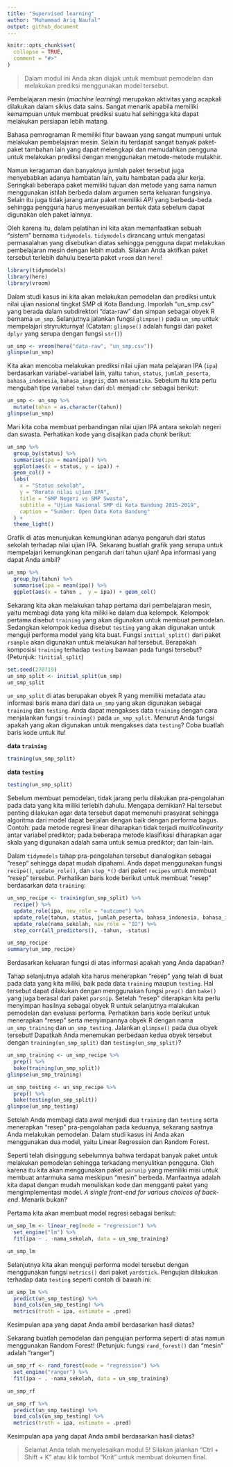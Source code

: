 ---
title: "Supervised learning"
author: "Muhammad Ariq Naufal"
output: github_document
---

```{r, include = FALSE}
knitr::opts_chunk$set(
  collapse = TRUE,
  comment = "#>"
)
```
<!-- Baris kode di atas merupakan pengaturan untuk dokumen R Markdown dan tidak akan tercetak pada berkas dokumen akhir -->

> Dalam modul ini Anda akan diajak untuk membuat pemodelan dan melakukan prediksi menggunakan model tersebut.

Pembelajaran mesin (*machine learning*) merupakan aktivitas yang acapkali dilakukan dalam siklus data sains. Sangat menarik apabila memiliki kemampuan untuk membuat prediksi suatu hal sehingga kita dapat melakukan persiapan lebih matang.

Bahasa pemrograman R memiliki fitur bawaan yang sangat mumpuni untuk melakukan pembelajaran mesin. Selain itu terdapat sangat banyak paket-paket tambahan lain yang dapat melengkapi dan memudahkan pengguna untuk melakukan prediksi dengan menggunakan metode-metode mutakhir.

Namun keragaman dan banyaknya jumlah paket tersebut juga menyebabkan adanya hambatan lain, yaitu hambatan pada alur kerja. Seringkali beberapa paket memiliki tujuan dan metode yang sama namun menggunakan istilah berbeda dalam argumen serta keluaran fungsinya. Selain itu juga tidak jarang antar paket memiliki *API* yang berbeda-beda sehingga pengguna harus menyesuaikan bentuk data sebelum dapat digunakan oleh paket lainnya.

Oleh karena itu, dalam pelatihan ini kita akan memanfaatkan sebuah "sistem" bernama `tidymodels`. `tidymodels` dirancang untuk mengatasi permasalahan yang disebutkan diatas sehingga pengguna dapat melakukan pembelajaran mesin dengan lebih mudah. Silakan Anda aktifkan paket tersebut terlebih dahulu beserta paket `vroom` dan `here`!

```{r}
library(tidymodels)
library(here)
library(vroom)
```

Dalam studi kasus ini kita akan melakukan pemodelan dan prediksi untuk nilai ujian nasional tingkat SMP di Kota Bandung. Imporlah "un_smp.csv" yang berada dalam subdirektori "data-raw" dan simpan sebagai obyek R bernama `un_smp`. Selanjutnya jalankan fungsi `glimpse()` pada `un_smp` untuk mempelajari stryrukturnya! (Catatan: `glimpse()` adalah fungsi dari paket `dplyr` yang serupa dengan fungsi `str()`)

```{r}
un_smp <- vroom(here("data-raw", "un_smp.csv"))
glimpse(un_smp)
```

Kita akan mencoba melakukan prediksi nilai ujian mata pelajaran IPA (`ipa`) berdasarkan variabel-variabel lain, yaitu `tahun`, `status`, `jumlah_peserta`, `bahasa_indonesia`, `bahasa_inggris`, dan `matematika`. Sebelum itu kita perlu mengubah tipe variabel `tahun` dari `dbl` menjadi `chr` sebagai berikut:

```{r}
un_smp <- un_smp %>% 
  mutate(tahun = as.character(tahun))
glimpse(un_smp)
```

Mari kita coba membuat perbandingan nilai ujian IPA antara sekolah negeri dan swasta. Perhatikan kode yang disajikan pada *chunk* berikut:

```{r}
un_smp %>% 
  group_by(status) %>% 
  summarise(ipa = mean(ipa)) %>% 
  ggplot(aes(x = status, y = ipa)) +
  geom_col() + 
  labs(
    x = "Status sekolah",
    y = "Rerata nilai ujian IPA",
    title = "SMP Negeri vs SMP Swasta",
    subtitle = "Ujian Nasional SMP di Kota Bandung 2015-2019",
    caption = "Sumber: Open Data Kota Bandung"
  ) +
  theme_light()
```

Grafik di atas menunjukan kemungkinan adanya pengaruh dari status sekolah terhadap nilai ujian IPA. Sekarang buatlah grafik yang serupa untuk mempelajari kemungkinan pengaruh dari tahun ujian! Apa informasi yang dapat Anda ambil?

```{r}
un_smp %>%
  group_by(tahun) %>%
  summarise(ipa = mean(ipa)) %>%
  ggplot(aes(x = tahun ,  y = ipa)) + geom_col()
```

Sekarang kita akan melakukan tahap pertama dari pembelajaran mesin, yaitu membagi data yang kita miliki ke dalam dua kelompok. Kelompok pertama disebut `training` yang akan digunakan untuk membuat pemodelan. Sedangkan kelompok kedua disebut `testing` yang akan digunakan untuk menguji performa model yang kita buat. Fungsi `initial_split()` dari paket `rsample` akan digunakan untuk melakukan hal tersebut. Berapakah komposisi `training` terhadap `testing` bawaan pada fungsi tersebut? (Petunjuk: `?initial_split`)

```{r}
set.seed(270719)
un_smp_split <- initial_split(un_smp)
un_smp_split
```

`un_smp_split` di atas berupakan obyek R yang memiliki metadata atau informasi baris mana dari data `un_smp` yang akan digunakan sebagai `training` dan `testing`. Anda dapat mengakses data `training` dengan cara menjalankan fungsi `training()` pada `un_smp_split`. Menurut Anda fungsi apakah yang akan digunakan untuk mengakses data `testing`? Coba buatlah baris kode untuk itu!

**data `training`**
```{r}
training(un_smp_split) 
```

**data `testing`**
```{r}
testing(un_smp_split)
```

Sebelum membuat pemodelan, tidak jarang perlu dilakukan pra-pengolahan pada data yang kita miliki terlebih dahulu. Mengapa demikian? Hal tersebut penting dilakukan agar data tersebut dapat memenuhi prasyarat sehingga algoritma dari model dapat berjalan dengan baik dengan performa bagus. Contoh: pada metode regresi linear diharapkan tidak terjadi *multicolinearity* antar variabel prediktor; pada beberapa metode klasifikasi diharapkan agar skala yang digunakan adalah sama untuk semua prediktor; dan lain-lain.

Dalam `tidymodels` tahap pra-pengolahan tersebut dianalogikan sebagai "resep" sehingga dapat mudah dipahami. Anda dapat menggunakan fungsi `recipe()`, `update_role()`, dan `step_*()` dari paket `recipes` untuk membuat "resep" tersebut. Perhatikan baris kode berikut untuk membuat "resep" berdasarkan data `training`:

```{r}
un_smp_recipe <- training(un_smp_split) %>% 
  recipe() %>% 
  update_role(ipa, new_role = "outcome") %>% 
  update_role(tahun, status, jumlah_peserta, bahasa_indonesia, bahasa_inggris, matematika, new_role = "predictor") %>% 
  update_role(nama_sekolah, new_role = "ID") %>% 
  step_corr(all_predictors(), -tahun, -status)

un_smp_recipe
summary(un_smp_recipe)
```

Berdasarkan keluaran fungsi di atas informasi apakah yang Anda dapatkan?

Tahap selanjutnya adalah kita harus menerapkan "resep" yang telah di buat pada data yang kita miliki, baik pada data `training` maupun `testing`. Hal tersebut dapat dilakukan dengan menggunakan fungsi `prep()` dan `bake()` yang juga berasal dari paket `parsnip`. Setelah "resep" diterapkan kita perlu menyimpan hasilnya sebagai obyek R untuk selanjutnya malakukan pemodelan dan evaluasi performa. Perhatikan baris kode berikut untuk menerapkan "resep" serta menyimpannya obyek R dengan nama `un_smp_training` dan `un_smp_testing`. Jalankan `glimpse()` pada dua obyek tersebut! Dapatkah Anda menemukan perbedaan kedua obyek tersebut dengan `training(un_smp_split)` dan `testing(un_smp_split)`?

```{r}
un_smp_training <- un_smp_recipe %>% 
  prep() %>% 
  bake(training(un_smp_split))
glimpse(un_smp_training)

un_smp_testing <- un_smp_recipe %>% 
  prep() %>% 
  bake(testing(un_smp_split))
glimpse(un_smp_testing)
```

Setelah Anda membagi data awal menjadi dua `training` dan `testing` serta menerapkan "resep" pra-pengolahan pada keduanya, sekarang saatnya Anda melakukan pemodelan. Dalam studi kasus ini Anda akan menggunakan dua model, yaitu Linear Regression dan Random Forest.

Seperti telah disinggung sebelumnya bahwa terdapat banyak paket untuk melakukan pemodelan sehingga terkadang menyulitkan pengguna. Oleh karena itu kita akan menggunakan paket `parsnip` yang memiliki misi untuk membuat antarmuka sama meskipun "mesin" berbeda. Manfaatnya adalah kita dapat dengan mudah menuliskan kode dan mengganti paket yang mengimplementasi model. *A single front-end for various choices of back-end*. Menarik bukan?

Pertama kita akan membuat model regresi sebagai berikut:

```{r}
un_smp_lm <- linear_reg(mode = "regression") %>% 
  set_engine("lm") %>% 
  fit(ipa ~ . -nama_sekolah, data = un_smp_training)

un_smp_lm
```

Selanjutnya kita akan menguji performa model tersebut dengan menggunakan fungsi `metrics()` dari paket `yardstick`. Pengujian dilakukan terhadap data `testing` seperti contoh di bawah ini:
```{r}
un_smp_lm %>% 
  predict(un_smp_testing) %>% 
  bind_cols(un_smp_testing) %>% 
  metrics(truth = ipa, estimate = .pred)
```

Kesimpulan apa yang dapat Anda ambil berdasarkan hasil diatas?

Sekarang buatlah pemodelan dan pengujian performa seperti di atas namun menggunakan Random Forest! (Petunjuk: fungsi `rand_forest()` dan "mesin" adalah "ranger")

```{r}
un_smp_rf <- rand_forest(mode = "regression") %>% 
  set_engine("ranger") %>% 
  fit(ipa ~ . -nama_sekolah, data = un_smp_training)

un_smp_rf
```


```{r}
un_smp_rf %>% 
  predict(un_smp_testing) %>% 
  bind_cols(un_smp_testing) %>% 
  metrics(truth = ipa, estimate = .pred)
```

Kesimpulan apa yang dapat Anda ambil berdasarkan hasil diatas?

> Selamat Anda telah menyelesaikan modul 5! Silakan jalankan "Ctrl + Shift + K" atau klik tombol "Knit" untuk membuat dokumen final.
